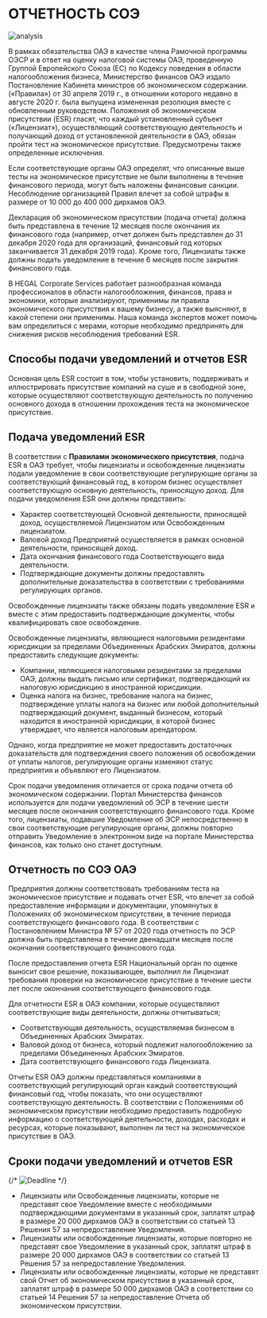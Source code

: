# ОТЧЕТНОСТЬ СОЭ

![analysis](/blog/esr/1.png)

В рамках обязательства ОАЭ в качестве члена Рамочной программы ОЭСР и в ответ на оценку налоговой системы ОАЭ, проведенную Группой Европейского Союза (ЕС) по Кодексу поведения в области налогообложения бизнеса, Министерство финансов ОАЭ издало Постановление Кабинета министров об экономическом содержании. («Правила») от 30 апреля 2019 г., в отношении которого недавно в августе 2020 г. была выпущена измененная резолюция вместе с обновленным руководством. Положения об экономическом присутствии (ESR) гласят, что каждый установленный субъект («Лицензиат»), осуществляющий соответствующую деятельность и получающий доход от установленной деятельности в ОАЭ, обязан пройти тест на экономическое присутствие. Предусмотрены также определенные исключения.

Если соответствующие органы ОАЭ определят, что описанные выше тесты на экономическое присутствие не были выполнены в течение финансового периода, могут быть наложены финансовые санкции. Несоблюдение организацией Правил влечет за собой штрафы в размере от 10 000 до 400 000 дирхамов ОАЭ.

Декларация об экономическом присутствии (подача отчета) должна быть представлена в течение 12 месяцев после окончания их финансового года (например, отчет должен быть представлен до 31 декабря 2020 года для организаций, финансовый год которых заканчивается 31 декабря 2019 года). Кроме того, Лицензиаты также должны подать уведомление в течение 6 месяцев после закрытия финансового года.

В HEGAL Corporate Services работает разнообразная команда профессионалов в области налогообложения, финансов, права и экономики, которые анализируют, применимы ли правила экономического присутствия к вашему бизнесу, а также выясняют, в какой степени они применимы. Наша команда экспертов может помочь вам определиться с мерами, которые необходимо предпринять для снижения рисков несоблюдения требований ESR.

## Способы подачи уведомлений и отчетов ESR
Основная цель ESR состоит в том, чтобы установить, поддерживать и иллюстрировать присутствие компаний на суше и в свободной зоне, которые осуществляют соответствующую деятельность по получению основного дохода в отношении прохождения теста на экономическое присутствие.

## Подача уведомлений ESR
В соответствии с **Правилами экономического присутствия**, подача ESR в ОАЭ требует, чтобы лицензиаты и освобожденные лицензиаты подали уведомление в свои соответствующие регулирующие органы за соответствующий финансовый год, в котором бизнес осуществляет соответствующую основную деятельность, приносящую доход. Для подачи уведомления ESR они должны представить:

- Характер соответствующей Основной деятельности, приносящей доход, осуществляемой Лицензиатом или Освобожденным лицензиатом.
- Валовой доход Предприятий осуществляется в рамках основной деятельности, приносящей доход.
- Дата окончания финансового года Соответствующего вида деятельности.
- Подтверждающие документы должны предоставлять дополнительные доказательства в соответствии с требованиями регулирующих органов.

Освобожденные лицензиаты также обязаны подать уведомление ESR и вместе с этим предоставить подтверждающие документы, чтобы квалифицировать свое освобождение.

Освобожденные лицензиаты, являющиеся налоговыми резидентами юрисдикции за пределами Объединенных Арабских Эмиратов, должны предоставить следующие документы:

- Компании, являющиеся налоговыми резидентами за пределами ОАЭ, должны выдать письмо или сертификат, подтверждающий их налоговую юрисдикцию в иностранной юрисдикции.
- Оценка налога на бизнес, требование налога на бизнес, подтверждение уплаты налога на бизнес или любой дополнительный подтверждающий документ, выданный бизнесом, который находится в иностранной юрисдикции, в которой бизнес утверждает, что является налоговым арендатором.

Однако, когда предприятие не может предоставить достаточных доказательств для подтверждения своего положения об освобождении от уплаты налогов, регулирующие органы изменяют статус предприятия и объявляют его Лицензиатом.

Срок подачи уведомления отличается от срока подачи отчета об экономическом содержании. Портал Министерства финансов используется для подачи уведомлений об ЭСР в течение шести месяцев после окончания соответствующего финансового года. Кроме того, лицензиаты, подавшие Уведомление об ЭСР непосредственно в свои соответствующие регулирующие органы, должны повторно отправить Уведомление в электронном виде на портале Министерства финансов, как только оно станет доступным.
## Отчетность по СОЭ ОАЭ
Предприятия должны соответствовать требованиям теста на экономическое присутствие и подавать отчет ESR, что влечет за собой предоставление информации и документации, упомянутых в Положениях об экономическом присутствии, в течение периода соответствующего финансового года. В соответствии с Постановлением Министра № 57 от 2020 года отчетность по ЭСР должна быть представлена в течение двенадцати месяцев после окончания соответствующего финансового года.

После предоставления отчета ESR Национальный орган по оценке выносит свое решение, показывающее, выполнил ли Лицензиат требования проверки на экономическое присутствие в течение шести лет после окончания соответствующего финансового года.

Для отчетности ESR в ОАЭ компании, которые осуществляют соответствующие виды деятельности, должны отчитываться;

- Соответствующая деятельность, осуществляемая бизнесом в Объединенных Арабских Эмиратах.
- Валовой доход от бизнеса, который подлежит налогообложению за пределами Объединенных Арабских Эмиратов.
- Дата соответствующего финансового года Лицензиата.

Отчеты ESR ОАЭ должны представляться компаниями в соответствующий регулирующий орган каждый соответствующий финансовый год, чтобы показать, что они осуществляют соответствующую деятельность. В соответствии с Положениями об экономическом присутствии необходимо предоставить подробную информацию о соответствующей деятельности, доходах, расходах и ресурсах, которые показывают, выполнен ли тест на экономическое присутствие в ОАЭ.

## Сроки подачи уведомлений и отчетов ESR

{/* ![Deadline](/blog/esr/2.png) */}

- Лицензиаты или Освобожденные лицензиаты, которые не представят свое Уведомление вместе с необходимыми подтверждающими документами в указанный срок, заплатят штраф в размере 20 000 дирхамов ОАЭ в соответствии со статьей 13 Решения 57 за непредоставление Уведомления.
- Лицензиаты или освобожденные лицензиаты, которые повторно не представят свое Уведомление в указанный срок, заплатят штраф в размере 20 000 дирхамов ОАЭ в соответствии со статьей 13 Решения 57 за непредоставление Уведомления.
- Лицензиаты или освобожденные лицензиаты, которые не представят свой Отчет об экономическом присутствии в указанный срок, заплатят штраф в размере 50 000 дирхамов ОАЭ в соответствии со статьей 14 Решения 57 за непредоставление Отчета об экономическом присутствии.
